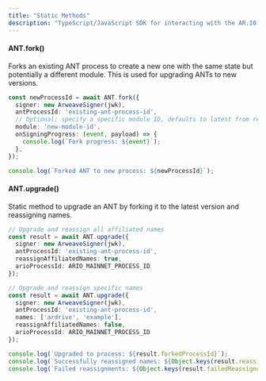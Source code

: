 ```yaml
---
title: "Static Methods"
description: "TypeScript/JavaScript SDK for interacting with the AR.IO ecosystem"
---
```


#### ANT.fork()

Forks an existing ANT process to create a new one with the same state but potentially a different module. This is used for upgrading ANTs to new versions.

```typescript
const newProcessId = await ANT.fork({
  signer: new ArweaveSigner(jwk),
  antProcessId: 'existing-ant-process-id',
  // Optional: specify a specific module ID, defaults to latest from registry
  module: 'new-module-id',
  onSigningProgress: (event, payload) => {
    console.log(`Fork progress: ${event}`);
  },
});

console.log(`Forked ANT to new process: ${newProcessId}`);
```

#### ANT.upgrade()

Static method to upgrade an ANT by forking it to the latest version and reassigning names.

```typescript
// Upgrade and reassign all affiliated names
const result = await ANT.upgrade({
  signer: new ArweaveSigner(jwk),
  antProcessId: 'existing-ant-process-id',
  reassignAffiliatedNames: true,
  arioProcessId: ARIO_MAINNET_PROCESS_ID
});

// Upgrade and reassign specific names
const result = await ANT.upgrade({
  signer: new ArweaveSigner(jwk),
  antProcessId: 'existing-ant-process-id',
  names: ['ardrive', 'example'],
  reassignAffiliatedNames: false,
  arioProcessId: ARIO_MAINNET_PROCESS_ID
});

console.log(`Upgraded to process: ${result.forkedProcessId}`);
console.log(`Successfully reassigned names: ${Object.keys(result.reassignedNames)}`);
console.log(`Failed reassignments: ${Object.keys(result.failedReassignedNames)}`);
```